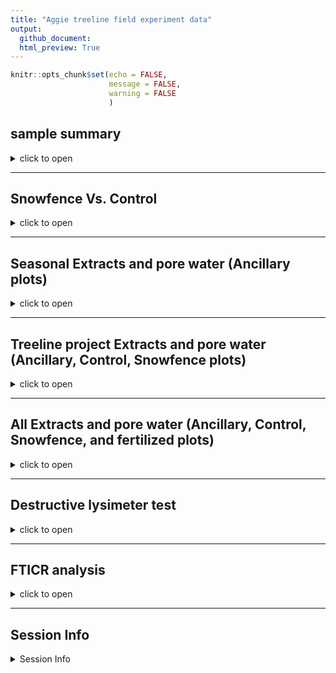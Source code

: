 ```yaml
---
title: "Aggie treeline field experiment data"
output: 
  github_document:
  html_preview: True
---
```


```r
knitr::opts_chunk$set(echo = FALSE,
                      message = FALSE,
                      warning = FALSE
                      )
```

## sample summary

<details>
  <summary>click to open</summary>

Soils were collected around trees on treelines in the western brooks range Alaska varying in soil moisture. Three sites were chosen: Tussock tundra (Mesic), Wet Sedge (Hydric), and Dryas-lichen tundra (Xeric). 8 similar trees were chosen per treatment based on their DBH and proximity to the treeline. Snow fences were constructed as a treatment to build larger snow packs around the given trees in winter and compared against a control group where nothing was done besides sampling. In order to reduce impact on these tree-plots 8 Ancillary trees were also chosen based on the same DBH, proximity to treeline parameters and used for seasonal sampling.   
  A previous project conducted at these sites fertilized soils around similar trees. These soils were also sampled to identify long term effects of fertilization. 
  Soils were collected from control and snowfence trees in march and late may/early June (Just after thaw) along with resin strips (Except in 2020). Soil pore water was taken regularly during the growing season (2017-2019). During 2019 collection frequencies reduced due to staffing and were disrupted due to COVID in 2020 with an inability to visit the field sites. 

```r
```

</details>

---

##   Snowfence Vs. Control

<details>
  <summary>click to open</summary>
  
 #### Extracts:
  
  K2SO4 
  
  <details>
  <summary>click to open</summary>
  
```r
tar_read(gg_aggie_Extract_Snowfence_Control)
```

</details>

#### H2O: 

  <details>
  <summary>click to open</summary>
  
```r
tar_read(gg_aggie_Extract_Snowfence_Control_H2O)
```

</details>



 #### Pore water:
 
  <details>
  <summary>click to open</summary>
  
 

```r
tar_read(gg_aggie_PoreWater_Snowfence_Control)
```

</details>

 #### Resin strip:
 
  <details>
  <summary>click to open</summary>
  
 

```r
tar_read(gg_resin_Snowfence)
```

</details>


</details>


---

## Seasonal Extracts and pore water (Ancillary plots)
<details>
  <summary>click to open</summary>
  
 #### Extracts:
 Due to soil plot concerns only ancillary plots were harvested multiple times per year.
  K2SO4:
  
  <details>
  <summary>click to open</summary>
  
```r
tar_read(gg_Extract_Seasonal)
```

</details>

#### H2O:

<details>
  <summary>click to open</summary>
  
```r
tar_read(gg_Extract_Seasonal_H2O)
```

</details>



 #### Pore water:
 
  <details>
  <summary>click to open</summary>
  
 

```r
tar_read(gg_aggie_PoreWater_Seasonal)
```

</details>

 #### Resin strip:
 
  <details>
  <summary>click to open</summary>
  
 

```r
tar_read(gg_resin_Ancillary)
```
</details>

</details>

---


## Treeline project Extracts and pore water (Ancillary, Control, Snowfence plots)

<details>
  <summary>click to open</summary>
  
 #### Extracts:
 Due to soil plot concerns only ancillary plots were harvested multiple times per year.
  K2SO4:
  
  <details>
  <summary>click to open</summary>
  
```r
tar_read(gg_Extract_all)
```

</details>

 #### H2O:

<details>

  <summary>click to open</summary>
  
```r
tar_read(gg_Extract_all_H2O)
```

</details>



 #### Pore water:
 
  <details>
  
  <summary>click to open</summary>
  
 

```r
tar_read(gg_aggie_PoreWater_all)
```

</details>

 #### Resin strip:

<details>
  <summary>click to open</summary>
  
  Resin strips were extracted in 2M KCl
  
```r
tar_read(gg_resin)
```


</details>


</details>

---

## All Extracts and pore water (Ancillary, Control, Snowfence, and fertilized plots)

<details>
  <summary>click to open</summary>
  
 #### Extracts:
 Due to soil plot concerns only ancillary plots were harvested multiple times per year.
  K2SO4:
  
  <details>
  <summary>click to open</summary>
  
```r
tar_read(gg_Extract_Fert)
```

</details>

 #### H2O:

<details>

  <summary>click to open</summary>
  
```r
tar_read(gg_Extract_H2O_Fert)
```

</details>



 #### Pore water:
 
  <details>
  
  <summary>click to open</summary>
  
 

```r
tar_read(gg_Porewater_Fert)
```

</details>

 #### Resin strip:

<details>
  <summary>click to open</summary>
  
  Resin strips were extracted in 2M KCl
  
```r
tar_read(gg_Resin_Fert)
```


</details>


</details>

---

## Destructive lysimeter test

<details>
  <summary>click to open</summary>

#### Pore water:

<details>
  <summary>click to open</summary>


```r
tar_read(gg_aggie_PoreWater_Lysim)
```

</details>

#### Extractions

<details>
  <summary>click to open</summary>


```r
tar_read(gg_Extract_lysim)
```

</details>

</details>

---

## FTICR analysis

<details>
  <summary>click to open</summary>

Homogenized soil samples collected in the field in early(end of may begining of June) and late spring (Late June or early July) from 2017, 2018 and 2019 were sent to EMSL for FTICR analysis. 

#### 1. FTICR domains 

<details>
  <summary>click to open</summary>



```r
tar_read(gg_fticr_Domains)
```





</details>

#### 2. Comparing polar vs. non-polar extracts

<details>
  <summary>click to open</summary>


```r
tar_read(gg_polarVnonpolar)
```


Non-polar extracts were strongly dominated by low-O aliphatic molecules and skewed the overall trends when we combined results from polar and non-polar extracts. 
We therefore analyze the two extract types separately, and focus primarily on the polar (water) extracts.


</details>


#### 3. Polar extracts

<details>
  <summary>click to open</summary>
  

###### 3.1. PERMANOVA

<details>
  <summary>click to open</summary>
  
```r
tar_read(Permanova_table_polar)
```

Site, Site:Year were significant (p < 0.05)

Site accounted for 71 % of total variation among samples (R2= 0.71)

</details>




###### 3.2. PCA

<details>
  <summary>click to open</summary>
  
```r
tar_read(gg_pca_by_site)
```


There was a strong separation among the three Site/soil types. Hydric and Xeric soils were strongly dominated by aliphatic (simple) molecules, whereas Mesic soils were dominated by lignin-like, aromatic, and condensed aromatic (complex) molecules.


```r
tar_read(gg_pca_polar)
```


Hydric Only

```r
tar_read(gg_pca_hydric)
```

</details>

###### 3.3. Van Krevelen 

<details>
  <summary>click to open</summary>



3.3.1. All treatments
<details>
  <summary>click to open</summary>

```r
tar_read(gg_vk_polar)
```

</details>



3.3.2. Unique peaks by site
<details>
  <summary>click to open</summary>

```r
tar_read(gg_unique)
```

```r
tar_read(gg_unique2)
```

</details>



3.3.3. Seasonality Mesic and Hydric
<details>
  <summary>click to open</summary>

```r
tar_read(gg_seasonal)
```

</details>

</details>

</details>

  
</details>

---

## Session Info 

<details>
  <summary> Session Info </summary>

Date run: `r Sys.Date()`

```r
sessionInfo()
```

</details>